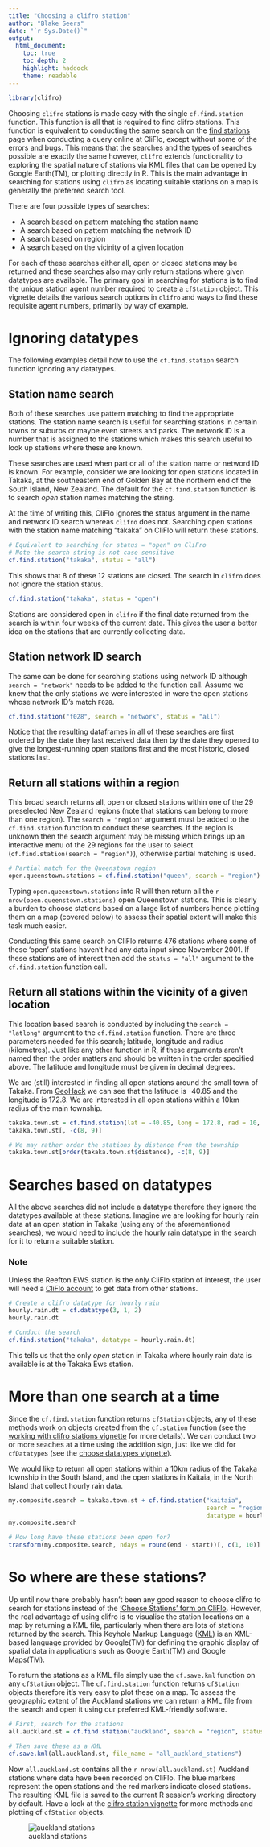 ```yaml
---
title: "Choosing a clifro station"
author: "Blake Seers"
date: "`r Sys.Date()`"
output: 
  html_document:
    toc: true
    toc_depth: 2
    highlight: haddock
    theme: readable
---
```


<!--
%\VignetteEngine{knitr::knitr}
%\VignetteIndexEntry{Choosing a clifro station}
-->

```r
library(clifro)
```

Choosing `clifro` stations is made easy with the single `cf.find.station`
function. This function is all that is required to find clifro stations. This
function is equivalent to conducting the same search on the 
[find stations](http://cliflo.niwa.co.nz/pls/niwp/wstn.get_stn_html) page when 
conducting a query online at CliFlo, except without some of the errors and bugs. 
This means that the searches and the types of searches possible are exactly the 
same however, `clifro` extends functionality to exploring the spatial nature of 
stations via KML files that can be opened by Google Earth(TM), or plotting 
directly in R. This is the main advantage in searching for stations using 
`clifro` as locating suitable stations on a map is generally the preferred 
search tool.

There are four possible types of searches:

* A search based on pattern matching the station name
* A search based on pattern matching the network ID
* A search based on region
* A search based on the vicinity of a given location

For each of these searches either all, open or closed stations may be returned
and these searches also may only return stations where given datatypes are
available. The primary goal in searching for stations is to find the 
unique station agent number required to create a `cfStation` object. This 
vignette details the various search options in `clifro` and ways to find these
requisite agent numbers, primarily by way of example.

# Ignoring datatypes
The following examples detail how to use the `cf.find.station` search function
ignoring any datatypes.

## Station name search
Both of these searches use pattern matching to find the appropriate stations. 
The station name search is useful for searching stations in certain towns or
suburbs or maybe even streets and parks. The network ID is a number that is 
assigned to the stations which makes this search useful to look up stations 
where these are known.

These searches are used when part or all of the station name or netword ID is 
known. For example, consider we are looking for open stations located in Takaka, 
at the southeastern end of Golden Bay at the northern end of the South Island, 
New Zealand. The default for the `cf.find.station` function is to search *open* 
station names matching the string.

At the time of writing this, CliFlo ignores the status argument in the name and 
network ID search whereas `clifro` does not. Searching open stations with the
station name matching "takaka" on CliFlo will return these stations.

```r
# Equivalent to searching for status = "open" on CliFro
# Note the search string is not case sensitive
cf.find.station("takaka", status = "all")
```

This shows that 8 of these 12 stations are closed. The search in `clifro` does 
not ignore the station status.

```r
cf.find.station("takaka", status = "open")
```

Stations are considered open in `clifro` if the final date returned from the
search is within four weeks of the current date. This gives the user a better
idea on the stations that are currently collecting data. 

## Station network ID search
The same can be done for searching stations using network ID although 
`search = "network"` needs to be added to the function call. Assume we knew
that the only stations we were interested in were the open stations whose 
network ID's match `F028`.

```r
cf.find.station("f028", search = "network", status = "all")
```

Notice that the resulting dataframes in all of these searches are first ordered
by the date they last received data then by the date they opened to give the
longest-running open stations first and the most historic, closed stations last.

## Return all stations within a region
This broad search returns all, open or closed stations within one of the 29 
preselected New Zealand regions (note that stations can belong to more than
one region). The `search = "region"` argument must be 
added to the `cf.find.station` function to conduct these searches. If the region 
is unknown then the search argument may be missing which brings up an 
interactive menu of the 29 regions for the user to select 
(`cf.find.station(search = "region")`), otherwise partial matching is used.

```r
# Partial match for the Queenstown region
open.queenstown.stations = cf.find.station("queen", search = "region")
```

Typing `open.queenstown.stations` into R will then return all the 
`r nrow(open.queenstown.stations)` open Queenstown stations. This 
is clearly a burden to choose stations based on a large list of numbers hence 
plotting them on a map (covered below) to assess their spatial extent will make 
this task much easier.

Conducting this same search on CliFlo returns 476 stations where some of these
'open' stations haven't had any data input since November 2001.
If these stations are of interest then add the `status = "all"` argument 
to the `cf.find.station` function call.

## Return all stations within the vicinity of a given location
This location based search is conducted by including the 
`search = "latlong"` argument to the `cf.find.station` function. There are 
three parameters needed for this search; latitude, longitude and radius 
(kilometres). Just like any other function in R, if these arguments aren't 
named then the order matters and should be written in the order specified above.
The latitude and longitude must be given in decimal degrees.

We are (still) interested in finding all open stations around the small town of
Takaka. From 
[GeoHack](http://tools.wmflabs.org/geohack/geohack.php?pagename=Takaka%2C_New_Zealand&params=40_51_S_172_48_E_type:city%281149%29_region:NZ) 
we can see that the latitude is -40.85 and the longitude is 172.8. We are 
interested in all open stations within a 10km radius of the main township.

```r
takaka.town.st = cf.find.station(lat = -40.85, long = 172.8, rad = 10, search = "latlong")
takaka.town.st[, -c(8, 9)]

# We may rather order the stations by distance from the township
takaka.town.st[order(takaka.town.st$distance), -c(8, 9)]
```

# Searches based on datatypes

All the above searches did not include a datatype therefore they ignore the 
datatypes available at these stations. Imagine we are looking for 
hourly rain data at an open station in Takaka (using any of the aforementioned
searches), we would need to include the hourly rain datatype in the search for 
it to return a suitable station.

### Note
Unless the Reefton EWS station is the only CliFlo station of interest, the user 
will need a [CliFlo account](http://cliflo.niwa.co.nz/pls/niwp/wsubform.intro)
to get data from other stations.

```r
# Create a clifro datatype for hourly rain
hourly.rain.dt = cf.datatype(3, 1, 2)
hourly.rain.dt

# Conduct the search
cf.find.station("takaka", datatype = hourly.rain.dt)
```

This tells us that the only *open* station in Takaka where hourly rain data 
is available is at the Takaka Ews station. 

# More than one search at a time
Since the `cf.find.station` function returns `cfStation` objects, any of these 
methods work on objects created from the `cf.station` function (see the 
[working with clifro stations vignette][clifrostation] for more details). We can 
conduct two or more seaches at a time using the addition sign, just like we did 
for `cfDatatype`s (see the [choose datatypes vignette][chooseDatatype]).

We would like to return all open stations within a 10km radius of the Takaka 
township in the South Island, and the open stations in Kaitaia, in the North 
Island that collect hourly rain data.

```r
my.composite.search = takaka.town.st + cf.find.station("kaitaia", 
                                                       search = "region", 
                                                       datatype = hourly.rain.dt)
my.composite.search

# How long have these stations been open for?
transform(my.composite.search, ndays = round(end - start))[, c(1, 10)]
```


# So where are these stations?

Up until now there probably hasn't been any good reason to choose clifro to 
search for stations instead of the 
['Choose Stations' form on CliFlo](http://cliflo.niwa.co.nz/pls/niwp/wstn.get_stn_html). 
However, the real advantage of using clifro is to visualise the station 
locations on a map by returning a KML file, particularly when there are lots of 
stations returned by the search. This Keyhole Markup Language 
([KML](http://resources.arcgis.com/en/help/main/10.1/index.html#//00s20000000m000000)) 
is an XML-based language provided by Google(TM) for defining the graphic display 
of spatial data in applications such as Google Earth(TM) and Google Maps(TM).

To return the stations as a KML file simply use the `cf.save.kml` function on 
any `cfStation` object. The `cf.find.station` function returns `cfStation` 
objects therefore it's very easy to plot these on a map. To assess the 
geographic extent of the Auckland stations we can return a KML file from the 
search and open it using our preferred KML-friendly software.

```r
# First, search for the stations
all.auckland.st = cf.find.station("auckland", search = "region", status = "all")

# Then save these as a KML
cf.save.kml(all.auckland.st, file_name = "all_auckland_stations")
```

Now `all.auckland.st` contains all the `r nrow(all.auckland.st)` 
Auckland stations where data have been recorded on CliFlo. The blue markers 
represent the open stations and the red markers indicate closed stations. The 
resulting KML file is saved to the current R session's working directory by 
default. Have a look at the [clifro station vignette][clifrostation] for more 
methods and plotting of `cfStation` objects.

![auckland stations][allAucklandStations]

[chooseDatatype]: choose-datatype.html
[clifrostation]: cfStation.html
[allAucklandStations]: figures/map.png "All Auckland Stations"